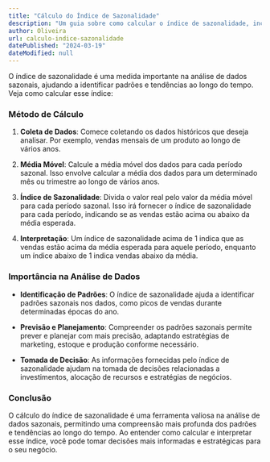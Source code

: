 ```yaml
---
title: "Cálculo do Índice de Sazonalidade"
description: "Um guia sobre como calcular o índice de sazonalidade, incluindo o método de cálculo e a importância desse índice na análise de dados sazonais."
author: Oliveira
url: calculo-indice-sazonalidade
datePublished: "2024-03-19"
dateModified: null
---
```


O índice de sazonalidade é uma medida importante na análise de dados sazonais, ajudando a identificar padrões e tendências ao longo do tempo. Veja como calcular esse índice:

### Método de Cálculo

1. **Coleta de Dados**: Comece coletando os dados históricos que deseja analisar. Por exemplo, vendas mensais de um produto ao longo de vários anos.

2. **Média Móvel**: Calcule a média móvel dos dados para cada período sazonal. Isso envolve calcular a média dos dados para um determinado mês ou trimestre ao longo de vários anos.

3. **Índice de Sazonalidade**: Divida o valor real pelo valor da média móvel para cada período sazonal. Isso irá fornecer o índice de sazonalidade para cada período, indicando se as vendas estão acima ou abaixo da média esperada.

4. **Interpretação**: Um índice de sazonalidade acima de 1 indica que as vendas estão acima da média esperada para aquele período, enquanto um índice abaixo de 1 indica vendas abaixo da média.

### Importância na Análise de Dados

- **Identificação de Padrões**: O índice de sazonalidade ajuda a identificar padrões sazonais nos dados, como picos de vendas durante determinadas épocas do ano.

- **Previsão e Planejamento**: Compreender os padrões sazonais permite prever e planejar com mais precisão, adaptando estratégias de marketing, estoque e produção conforme necessário.

- **Tomada de Decisão**: As informações fornecidas pelo índice de sazonalidade ajudam na tomada de decisões relacionadas a investimentos, alocação de recursos e estratégias de negócios.

### Conclusão

O cálculo do índice de sazonalidade é uma ferramenta valiosa na análise de dados sazonais, permitindo uma compreensão mais profunda dos padrões e tendências ao longo do tempo. Ao entender como calcular e interpretar esse índice, você pode tomar decisões mais informadas e estratégicas para o seu negócio.
